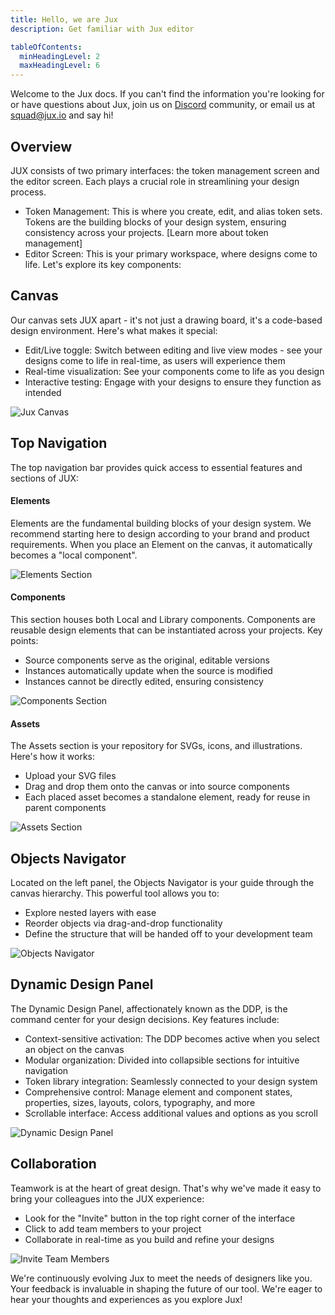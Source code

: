 ```yaml
---
title: Hello, we are Jux
description: Get familiar with Jux editor

tableOfContents:
  minHeadingLevel: 2
  maxHeadingLevel: 6
---
```



Welcome to the Jux docs. If you can't find the information you're looking for or have questions about Jux, join us on [Discord](https://discord.gg/xa4PR7T9) community, or email us at [squad@jux.io](mailto:squad@jux.io) and say hi!

## Overview

JUX consists of two primary interfaces: the token management screen and the editor screen. Each plays a crucial role in streamlining your design process.

- Token Management: This is where you create, edit, and alias token sets. Tokens are the building blocks of your design system, ensuring consistency across your projects. [Learn more about token management]
- Editor Screen: This is your primary workspace, where designs come to life. Let's explore its key components:

## Canvas

Our canvas sets JUX apart - it's not just a drawing board, it's a code-based design environment. Here's what makes it special:

- Edit/Live toggle: Switch between editing and live view modes - see your designs come to life in real-time, as users will experience them
- Real-time visualization: See your components come to life as you design
- Interactive testing: Engage with your designs to ensure they function as intended

<CaptionImage caption="Jux Canvas">
  <Image src={canvas} alt="Jux Canvas" />
</CaptionImage>

## Top Navigation

The top navigation bar provides quick access to essential features and sections of JUX:

#### Elements

Elements are the fundamental building blocks of your design system. We recommend starting here to design according to your brand and product requirements. When you place an Element on the canvas, it automatically becomes a "local component".

<CaptionImage caption="Elements Section">
  <Image src={elements} alt="Elements Section" />
</CaptionImage>

#### Components

This section houses both Local and Library components. Components are reusable design elements that can be instantiated across your projects. Key points:

- Source components serve as the original, editable versions
- Instances automatically update when the source is modified
- Instances cannot be directly edited, ensuring consistency

<CaptionImage caption="Components Section">
  <Image src={components} alt="Components Section" />
</CaptionImage>

#### Assets

The Assets section is your repository for SVGs, icons, and illustrations. Here's how it works:

- Upload your SVG files
- Drag and drop them onto the canvas or into source components
- Each placed asset becomes a standalone element, ready for reuse in parent components

<CaptionImage caption="Assets Section">
  <Image src={assets} alt="Assets Section" />
</CaptionImage>

## Objects Navigator

Located on the left panel, the Objects Navigator is your guide through the canvas hierarchy. This powerful tool allows you to:

- Explore nested layers with ease
- Reorder objects via drag-and-drop functionality
- Define the structure that will be handed off to your development team

<CaptionImage caption="Objects Navigator">
  <Image src={objectsNavigator} alt="Objects Navigator" />
</CaptionImage>

## Dynamic Design Panel

The Dynamic Design Panel, affectionately known as the DDP, is the command center for your design decisions. Key features include:

- Context-sensitive activation: The DDP becomes active when you select an object on the canvas
- Modular organization: Divided into collapsible sections for intuitive navigation
- Token library integration: Seamlessly connected to your design system
- Comprehensive control: Manage element and component states, properties, sizes, layouts, colors, typography, and more
- Scrollable interface: Access additional values and options as you scroll

<CaptionImage caption="Dynamic Design Panel">
  <Image src={ddp} alt="Dynamic Design Panel" />
</CaptionImage>

## Collaboration

Teamwork is at the heart of great design. That's why we've made it easy to bring your colleagues into the JUX experience:

- Look for the "Invite" button in the top right corner of the interface
- Click to add team members to your project
- Collaborate in real-time as you build and refine your designs

<CaptionImage caption="Invite Team Members">
  <Image src={invite} alt="Invite Team Members" />
</CaptionImage>

We're continuously evolving Jux to meet the needs of designers like you. Your feedback is invaluable in shaping the future of our tool. We're eager to hear your thoughts and experiences as you explore Jux!